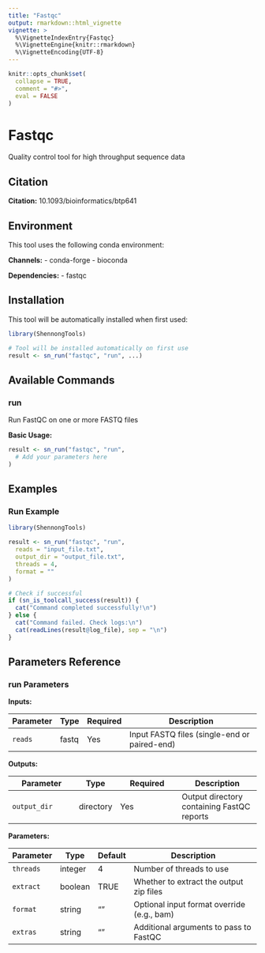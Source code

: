```yaml
---
title: "Fastqc"
output: rmarkdown::html_vignette
vignette: >
  %\VignetteIndexEntry{Fastqc}
  %\VignetteEngine{knitr::rmarkdown}
  %\VignetteEncoding{UTF-8}
---
```


```r
knitr::opts_chunk$set(
  collapse = TRUE,
  comment = "#>",
  eval = FALSE
)
```

# Fastqc

Quality control tool for high throughput sequence data

## Citation

**Citation:** 10.1093/bioinformatics/btp641

## Environment

This tool uses the following conda environment:

**Channels:**
- conda-forge
- bioconda

**Dependencies:**
- fastqc

## Installation

This tool will be automatically installed when first used:

```r
library(ShennongTools)

# Tool will be installed automatically on first use
result <- sn_run("fastqc", "run", ...)
```

## Available Commands

### run

Run FastQC on one or more FASTQ files

**Basic Usage:**

```r
result <- sn_run("fastqc", "run",
  # Add your parameters here
)
```

## Examples

### Run Example

```r
library(ShennongTools)

result <- sn_run("fastqc", "run",
  reads = "input_file.txt",
  output_dir = "output_file.txt",
  threads = 4,
  format = ""
)

# Check if successful
if (sn_is_toolcall_success(result)) {
  cat("Command completed successfully!\n")
} else {
  cat("Command failed. Check logs:\n")
  cat(readLines(result@log_file), sep = "\n")
}
```

## Parameters Reference

### run Parameters

**Inputs:**

| Parameter | Type | Required | Description |
|-----------|------|----------|-------------|
| `reads` | fastq | Yes | Input FASTQ files (single-end or paired-end) |

**Outputs:**

| Parameter | Type | Required | Description |
|-----------|------|----------|-------------|
| `output_dir` | directory | Yes | Output directory containing FastQC reports |

**Parameters:**

| Parameter | Type | Default | Description |
|-----------|------|---------|-------------|
| `threads` | integer | 4 | Number of threads to use |
| `extract` | boolean | TRUE | Whether to extract the output zip files |
| `format` | string | "" | Optional input format override (e.g., bam) |
| `extras` | string | "" | Additional arguments to pass to FastQC |

